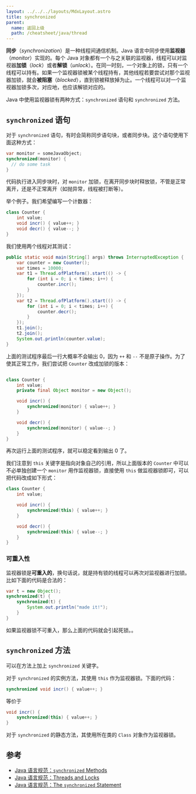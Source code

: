 ```yaml
---
layout: ../../../layouts/MdxLayout.astro
title: synchronized
parent:
  name: 返回上级
  path: /cheatsheet/java/thread
---
```


**同步**（_synchronization_）是一种线程间通信机制。Java 语言中同步使用**监视器**（_monitor_）实现的。每个 Java 对象都有一个与之关联的监视器，线程可以对监视器**加锁**（_lock_）或者**解锁**（_unlock_）。在同一时刻，一个对象上的锁，只有一个线程可以持有。如果一个监视器锁被某个线程持有，其他线程若要尝试对那个监视器加锁，就会**被阻塞**（_blocked_），直到锁被释放掉为止。一个线程可以对一个监视器加锁多次，对应地，也应该解锁对应的。

Java 中使用监视器锁有两种方式：`synchronized` 语句和 `synchronized` 方法。

## `synchronized` 语句

对于 `synchronized` 语句，有时会简称同步语句块，或者同步块。这个语句使用下面这种方式：

```java
var monitor = someJavaObject;
synchronized(monitor) {
  // do some task
}
```

代码执行进入同步块时，对 `monitor` 加锁，在离开同步块时释放锁，不管是正常离开，还是不正常离开（如抛异常，线程被打断等）。

举个例子。我们希望编写一个计数器：

```java
class Counter {
    int value;
    void incr() { value++; }
    void decr() { value--; }
}
```

我们使用两个线程对其测试：

```java
public static void main(String[] args) throws InterruptedException {
    var counter = new Counter();
    var times = 10000;
    var t1 = Thread.ofPlatform().start(() -> {
        for (int i = 0; i < times; i++) {
            counter.incr();
        }
    });
    var t2 = Thread.ofPlatform().start(() -> {
        for (int i = 0; i < times; i++) {
            counter.decr();
        }
    });
    t1.join();
    t2.join();
    System.out.println(counter.value);
}
```

上面的测试程序最后一行大概率不会输出 0，因为 `++` 和 `--` 不是原子操作。为了使其正常工作，我们尝试把 `Counter` 改成加锁的版本：

```java

class Counter {
    int value;
    private final Object monitor = new Object();

    void incr() {
        synchronized(monitor) { value++; }
    }

    void decr() {
        synchronized(monitor) { value--; }
    }
}
```

再次运行上面的测试程序，就可以稳定看到输出 0 了。

我们注意到 `this` 关键字是指向对象自己的引用，所以上面版本的 `Counter` 中可以不必单独创建一个 `monitor` 用作监视器锁，直接使用 `this` 做监视器锁即可，可以把代码改成如下形式：

```java
class Counter {
    int value;

    void incr() {
        synchronized(this) { value++; }
    }

    void decr() {
        synchronized(this) { value--; }
    }
}
```

### 可重入性

监视器锁是**可重入的**，换句话说，就是持有锁的线程可以再次对监视器进行加锁。比如下面的代码是合法的：

```java
var t = new Object();
synchronized(t) {
    synchronized(t) {
        System.out.println("made it!");
    }
}
```

如果监视器锁不可重入，那么上面的代码就会引起死锁。。

## `synchronized` 方法

可以在方法上加上 `synchronized` 关键字。

对于 `synchronized` 的实例方法，其使用 `this` 作为监视器锁。下面的代码：

```java
synchronized void incr() { value++; }
```

等价于

```java
void incr() {
    synchronized(this) { value++; }
}
```

对于 `synchronized` 的静态方法，其使用所在类的 `Class` 对象作为监视器锁。


## 参考

- [Java 语言规范：`synchronized` Methods](https://docs.oracle.com/javase/specs/jls/se23/html/jls-8.html#jls-8.4.3.6)
- [Java 语言规范：Threads and Locks](https://docs.oracle.com/javase/specs/jls/se23/html/jls-17.html#jls-17.1)
- [Java 语言规范：The `synchronized` Statement](https://docs.oracle.com/javase/specs/jls/se23/html/jls-14.html#jls-14.19)